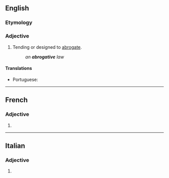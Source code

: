 ==English==

===Etymology===
{{suffix|abrogate|ive|lang=en}}

===Adjective===
{{en-adj}}

# Tending or designed to [[abrogate]].
#: ''an '''abrogative''' law''

====Translations====
{{trans-top|tending or designed to abrogate}}
* Portuguese: {{t+|pt|ab-rogativo}}
{{trans-mid}}
{{trans-bottom}}

----

==French==

===Adjective===
{{head|fr|adjective form}}

# {{inflection of|abrogatif||f|s|lang=fr}}

----

==Italian==

===Adjective===
{{head|it|adjective form|g=f-p}}

# {{inflection of|abrogativo||f|p|lang=it}}